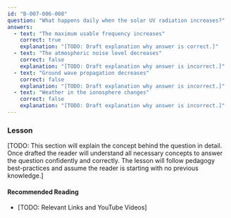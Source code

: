 ```yaml
---
id: "B-007-006-008"
question: "What happens daily when the solar UV radiation increases?"
answers:
  - text: "The maximum usable frequency increases"
    correct: true
    explanation: "[TODO: Draft explanation why answer is correct.]"
  - text: "The atmospheric noise level decreases"
    correct: false
    explanation: "[TODO: Draft explanation why answer is incorrect.]"
  - text: "Ground wave propagation decreases"
    correct: false
    explanation: "[TODO: Draft explanation why answer is incorrect.]"
  - text: "Weather in the ionosphere changes"
    correct: false
    explanation: "[TODO: Draft explanation why answer is incorrect.]"
---
```


### Lesson

[TODO: This section will explain the concept behind the question in detail. Once drafted the reader will understand all necessary concepts to answer the question confidently and correctly. The lesson will follow pedagogy best-practices and assume the reader is starting with no previous knowledge.]

#### Recommended Reading

- [TODO: Relevant Links and YouTube Videos]
